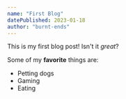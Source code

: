 ```yaml
---
name: "First Blog"
datePublished: 2023-01-18
author: "burnt-ends"
---
```


This is my first blog post! Isn't it *great*?

Some of my **favorite** things are:

* Petting dogs
* Gaming
* Eating 